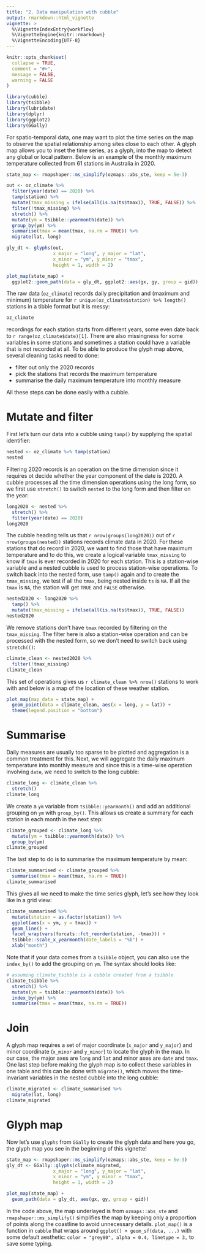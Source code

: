 ```yaml
---
title: "2. Data manipulation with cubble"
output: rmarkdown::html_vignette
vignette: >
  %\VignetteIndexEntry{workflow}
  %\VignetteEngine{knitr::rmarkdown}
  %\VignetteEncoding{UTF-8}
---
```


```r
knitr::opts_chunk$set(
  collapse = TRUE,
  comment = "#>",
  message = FALSE, 
  warning = FALSE
)
```

```r
library(cubble)
library(tsibble)
library(lubridate)
library(dplyr)
library(ggplot2)
library(GGally)
```

For spatio-temporal data, one may want to plot the time series on the map to observe the spatial relationship among sites close to each other. A glyph map allows you to inset the time series, as a glyph, into the map to detect any global or local pattern. Below is an example of the monthly maximum temperature collected from 61 stations in Australia in 2020.

```r
state_map <- rmapshaper::ms_simplify(ozmaps::abs_ste, keep = 5e-3)

out <- oz_climate %>% 
  filter(year(date) == 2020) %>% 
  tamp(station) %>% 
  mutate(tmax_missing = ifelse(all(is.na(ts$tmax)), TRUE, FALSE)) %>% 
  filter(!tmax_missing) %>% 
  stretch() %>% 
  mutate(ym = tsibble::yearmonth(date)) %>% 
  group_by(ym) %>% 
  summarise(tmax = mean(tmax, na.rm = TRUE)) %>% 
  migrate(lat, long)

gly_dt <- glyphs(out, 
                 x_major = "long", y_major = "lat", 
                 x_minor = "ym", y_minor = "tmax", 
                 height = 1, width = 2)

plot_map(state_map) + 
  ggplot2::geom_path(data = gly_dt, ggplot2::aes(gx, gy, group = gid))
```

The raw data (`oz_climate`) records daily precipitation and (maximum and minimum) temperature for  `r unique(oz_climate$station) %>% length()` stations in a tibble format but it is messy: 

```r
oz_climate
```

recordings for each station starts from different years, some even date back to `r range(oz_climate$date)[1]`. There are also missingness for some variables in some stations and sometimes a station could have a variable that is not recorded at all. To be able to produce the glyph map above, several cleaning tasks need to done: 

  - filter out only the 2020 records
  - pick the stations that records the maximum temperature
  - summarise the daily maximum temperature into monthly measure

All these steps can be done easily with a cubble. 

# Mutate and filter

First let's turn our data into a cubble using `tamp()` by supplying the spatial identifier:

```r
nested <- oz_climate %>% tamp(station)
nested
```

Filtering 2020 records is an operation on the time dimension since it requires ot decide whether the year component of the date is 2020. A cubble processes all the time dimension operations using the long form, so we first use `stretch()` to switch `nested` to the long form and then filter on the year:

```r
long2020 <- nested %>% 
  stretch() %>% 
  filter(year(date) == 2020)
long2020
```

The cubble heading tells us that `r nrow(groups(long2020))` out of `r nrow(groups(nested))` stations records climate data in 2020. For these stations that do record in 2020, we want to find those that have maximum temperature and to do this, we create a logical variable `tmax_missing` to know if `tmax` is ever recorded in 2020 for each station. This is a station-wise variable and a nested cubble is used to process station-wise operations. To switch back into the nested form, use `tamp()` again and to create the `tmax_missing`, we test if all the `tmax`, being nested inside `ts` is `NA`. If all the `tmax` is `NA`, the station will get `TRUE` and `FALSE` otherwise. 

```r
nested2020 <- long2020 %>% 
  tamp() %>% 
  mutate(tmax_missing = ifelse(all(is.na(ts$tmax)), TRUE, FALSE))
nested2020
```

We remove stations don't have `tmax` recorded by filtering on the `tmax_missing`. The filter here is also a station-wise operation and can be processed with the nested form, so we don't need to switch back using `stretch(()`: 

```r
climate_clean <- nested2020 %>% 
  filter(!tmax_missing)
climate_clean
```

This set of operations gives us `r climate_clean %>% nrow()` stations to work with and below is a map of the location of these weather station.

```r
plot_map(map_data = state_map) + 
  geom_point(data = climate_clean, aes(x = long, y = lat)) + 
  theme(legend.position = "bottom")
```

# Summarise

Daily measures are usually too sparse to be plotted and aggregation is a common treatment for this. Next, we will aggregate the daily maximum temperature into monthly measure and since this is a time-wise operation involving `date`, we need to switch to the long cubble:

```r
climate_long <- climate_clean %>% 
  stretch() 
climate_long
```

We create a `ym` variable from `tsibble::yearmonth()` and add an additional grouping on `ym` with `group_by()`. This allows us create a summary for each station in each month in the next step: 

```r
climate_grouped <- climate_long %>% 
  mutate(ym = tsibble::yearmonth(date)) %>% 
  group_by(ym)
climate_grouped
```

The last step to do is to summarise the maximum temperature by mean: 

```r
climate_summarised <- climate_grouped %>% 
  summarise(tmax = mean(tmax, na.rm = TRUE))
climate_summarised
```

This gives all we need to make the time series glyph, let's see how they look like in a grid view: 

```r
climate_summarised %>% 
  mutate(station = as.factor(station)) %>% 
  ggplot(aes(x = ym, y = tmax)) + 
  geom_line() +
  facet_wrap(vars(forcats::fct_reorder(station, -tmax))) +
  tsibble::scale_x_yearmonth(date_labels = "%b") + 
  xlab("month")
```

Note that if your data comes from a `tsibble` object, you can also use the `index_by()` to add the grouping on `ym`. The syntax should looks like:

```r
# assuming climate_tsibble is a cubble created from a tsibble
climate_tsibble %>% 
  stretch() %>% 
  mutate(ym = tsibble::yearmonth(date)) %>% 
  index_by(ym) %>% 
  summarise(tmax = mean(tmax, na.rm = TRUE))
```

# Join

A glyph map requires a  set of major coordinate (`x_major` and `y_major`) and minor coordinate (`x_minor` and `y_minor`) to locate the glyph in the map. In our case, the major axes are `long` and `lat` and minor axes are `date` and `tmax`. One last step before making the glyph map is to collect these variables in one table and this can be done with `migrate()`, which moves the time-invariant variables in the nested cubble into the long cubble: 

```r
climate_migrated <- climate_summarised %>% 
  migrate(lat, long)
climate_migrated
```


# Glyph map

Now let's use `glyphs` from `GGally` to create the glyph data and here you go, the glyph map you see in the beginning of this vignette!

```r
state_map <- rmapshaper::ms_simplify(ozmaps::abs_ste, keep = 5e-3)
gly_dt <- GGally::glyphs(climate_migrated, 
                 x_major = "long", y_major = "lat", 
                 x_minor = "ym", y_minor = "tmax", 
                 height = 1, width = 2)

plot_map(state_map) + 
  geom_path(data = gly_dt, aes(gx, gy, group = gid))
```


In the code above, the map underlayed is from `ozmaps::abs_ste` and `rmapshaper::ms_simplify()`  simplifies the map by keeping only a proportion of points along the coastline to avoid unnecessary details. `plot_map()` is a function in `cubble` that wraps around `ggplot() + geom_sf(data, ...)` with some default aesthetic: `color = "grey80", alpha = 0.4, linetype = 3,` to save some typing. 
